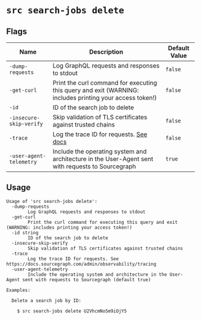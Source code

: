 # `src search-jobs delete`

## Flags

| Name | Description | Default Value |
|------|-------------|---------------|
| `-dump-requests` | Log GraphQL requests and responses to stdout | `false` |
| `-get-curl` | Print the curl command for executing this query and exit (WARNING: includes printing your access token!) | `false` |
| `-id` | ID of the search job to delete |  |
| `-insecure-skip-verify` | Skip validation of TLS certificates against trusted chains | `false` |
| `-trace` | Log the trace ID for requests. [See docs](https://docs.sourcegraph.com/admin/observability/tracing) | `false` |
| `-user-agent-telemetry` | Include the operating system and architecture in the User-Agent sent with requests to Sourcegraph | `true` |

## Usage



```
Usage of 'src search-jobs delete':
  -dump-requests
        Log GraphQL requests and responses to stdout
  -get-curl
        Print the curl command for executing this query and exit (WARNING: includes printing your access token!)
  -id string
        ID of the search job to delete
  -insecure-skip-verify
        Skip validation of TLS certificates against trusted chains
  -trace
        Log the trace ID for requests. See https://docs.sourcegraph.com/admin/observability/tracing
  -user-agent-telemetry
        Include the operating system and architecture in the User-Agent sent with requests to Sourcegraph (default true)

Examples:

  Delete a search job by ID:

    $ src search-jobs delete U2VhcmNoSm9iOjY5
    
```

